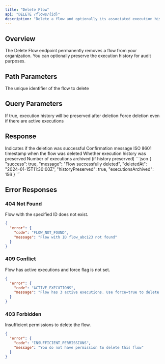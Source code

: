 ```yaml
---
title: "Delete Flow"
api: "DELETE /flows/{id}"
description: "Delete a flow and optionally its associated execution history"
---
```


## Overview

The Delete Flow endpoint permanently removes a flow from your organization. You can optionally preserve the execution history for audit purposes.

## Path Parameters

<ParamField path="id" type="string" required>
  The unique identifier of the flow to delete
</ParamField>

## Query Parameters

<ParamField query="preserveHistory" type="boolean" default="false">
  If true, execution history will be preserved after deletion
</ParamField>

<ParamField query="force" type="boolean" default="false">
  Force deletion even if there are active executions
</ParamField>

## Response

<ResponseField name="success" type="boolean">
  Indicates if the deletion was successful
</ResponseField>

<ResponseField name="message" type="string">
  Confirmation message
</ResponseField>

<ResponseField name="deletedAt" type="string">
  ISO 8601 timestamp when the flow was deleted
</ResponseField>

<ResponseField name="historyPreserved" type="boolean">
  Whether execution history was preserved
</ResponseField>

<ResponseField name="executionsArchived" type="number">
  Number of executions archived (if history preserved)
</ResponseField>

<ResponseExample>
```json
{
  "success": true,
  "message": "Flow successfully deleted",
  "deletedAt": "2024-01-15T11:30:00Z",
  "historyPreserved": true,
  "executionsArchived": 156
}
```
</ResponseExample>

## Error Responses

### 404 Not Found
Flow with the specified ID does not exist.

```json
{
  "error": {
    "code": "FLOW_NOT_FOUND",
    "message": "Flow with ID flow_abc123 not found"
  }
}
```

### 409 Conflict
Flow has active executions and force flag is not set.

```json
{
  "error": {
    "code": "ACTIVE_EXECUTIONS",
    "message": "Flow has 3 active executions. Use force=true to delete anyway"
  }
}
```

### 403 Forbidden
Insufficient permissions to delete the flow.

```json
{
  "error": {
    "code": "INSUFFICIENT_PERMISSIONS",
    "message": "You do not have permission to delete this flow"
  }
}
```

<Snippet file="api-footer.mdx" />
